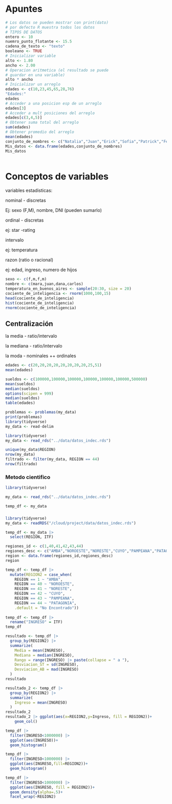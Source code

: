 # Apuntes

```r
# Los datos se pueden mostrar con print(dato)
# por defecto R muestra todos los datos
# TIPOS DE DATOS
entero <- 10
nuemro_punto_flotante <- 15.5
cadena_de_texto <- "texto"
booleano <- TRUE
# Inicializar variable
alto <- 1.80
ancho <- 2.00
# Operacion aritmetica (el resultado se puede
# guardar en una variable)
alto * ancho
# Inicializar un arreglo
edades <- c(10,23,45,65,28,76)
"Edades:"
edades
# Acceder a una posicion esp de un arreglo
edades[3]
# Acceder a mult posiciones del arreglo
edades[c(3,4,5)]
# Obtener suma total del arreglo
sum(edades)
# Obtener promedio del arreglo
mean(edades)
conjunto_de_nombres <- c("Natalia","Juan","Erick","Sofia","Patrick","Federico")
Mis_datos <- data.frame(edades,conjunto_de_nombres)
Mis_datos
                      

```

# Conceptos de variables

variables estadisticas:

nominal - discretas

Ej: sexo (F,M), nombre, DNI (pueden sumarlo)

ordinal - discretas

ej: star -rating

intervalo

ej: temperatura

razon (ratio o racional)

ej: edad, ingreso, numero de hijos

```r
sexo <- c(f,m,f,m)
nombre <- c(mara,juan,dana,carlos)
temperatura_en_buenos_aires <- sample(20:30, size = 20)
cociente_de_inteligencia <- rnorm(1000,100,15)
head(cociente_de_inteligencia)
hist(cociente_de_inteligencia)
rnorm(cociente_de_inteligencia)


```

## Centralización

la media - ratio/intervalo

la mediana - ratio/intervalo

la moda - nominales ++ ordinales

```r
edades <- c(20,20,20,20,20,20,20,20,25,51)
mean(edades)

```

```r
sueldos <- c(100000,100000,100000,100000,100000,100000,500000)
mean(sueldos)
median(sueldos)
options(scipen = 999)
median(sueldos)
table(edades)

```

```r
problemas <- problemas(my_data)
print(problemas)
library(tidyverse)
my_data <- read-delim

```

```r
library(tidyverse)
my_data <- read_rds("../data/datos_indec.rds")

unique(my_data$REGION)
nrow(my_data)
filtrado <- filter(my_data, REGION == 44)
nrow(filtrado)
```

### Metodo cientifico

```r

library(tidyverse)

my_data <- read_rds("../data/datos_indec.rds")

temp_df <- my_data 
```

### 

```r
library(tidyverse)
my_data <- readRDS("/cloud/project/data/datos_indec.rds")

temp_df <- my_data |> 
  select(REGION, ITF)

regiones_id <- c(1,40,41,42,43,44)
regiones_desc <- c("AMBA","NOROESTE","NORESTE","CUYO","PAMPEANA","PATAGONIA")
region <- data.frame(regiones_id,regiones_desc)
region

temp_df <- temp_df |>
  mutate(REGION2 = case_when(
    REGION == 1 ~ "AMBA",
    REGION == 40 ~ "NOROESTE",
    REGION == 41 ~ "NORESTE",
    REGION == 42 ~ "CUYO",
    REGION == 43 ~ "PAMPEANA",
    REGION == 44 ~ "PATAGONIA",
    .default = "No Encontrado"))
  
temp_df <- temp_df |>
  rename("INGRESO" = ITF)
temp_df

resultado <- temp_df |> 
  group_by(REGION2) |> 
  summarize(
    Media = mean(INGRESO),
    Mediana = median(INGRESO),
    Rango = range(INGRESO) |> paste(collapse = " a "),
    Desviacion_ST = sd(INGRESO),
    Desviacion_AB = mad(INGRESO)
  )
resultado

resultado_2 <- temp_df |> 
  group_by(REGION2) |> 
  summarize(
    Ingreso = mean(INGRESO)
  ) 
resultado_2
resultado_2 |> ggplot(aes(x=REGION2,y=Ingreso, fill = REGION2))+
    geom_col()

temp_df |> 
  filter(INGRESO<1000000) |> 
  ggplot(aes(INGRESO))+
  geom_histogram()

temp_df |> 
  filter(INGRESO<1000000) |> 
  ggplot(aes(INGRESO,fill=REGION2))+
  geom_histogram()

temp_df |> 
  filter(INGRESO<1000000) |> 
  ggplot(aes(INGRESO, fill = REGION2))+
  geom_density(alpha=.5)+
  facet_wrap(~REGION2)


```
